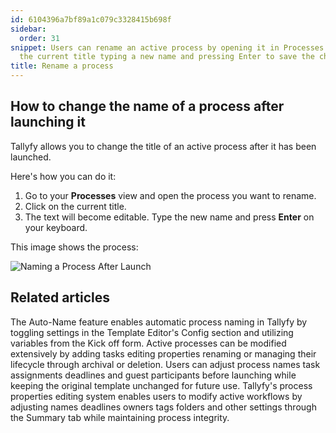 ```yaml
---
id: 6104396a7bf89a1c079c3328415b698f
sidebar:
  order: 31
snippet: Users can rename an active process by opening it in Processes view clicking
  the current title typing a new name and pressing Enter to save the change.
title: Rename a process
---
```


## How to change the name of a process after launching it

Tallyfy allows you to change the title of an active process after it has been launched.

Here's how you can do it:

1. Go to your **Processes** view and open the process you want to rename.
2. Click on the current title.
3. The text will become editable. Type the new name and press **Enter** on your keyboard.

This image shows the process:

![Naming a Process After Launch](https://screenshots.tallyfy.com/tallyfy%2Fpro%2Fdesktop-light-change-process-name.png)


## Related articles
<CardGrid>
<LinkTitleCard header="<b>Edit Processes > Auto-name a process in Tallyfy</b>" href="/products/pro/tracking-and-tasks/processes/edit-processes/how-can-i-auto-name-a-process-in-tallyfy/" > The Auto-Name feature enables automatic process naming in Tallyfy by toggling settings in the Template Editor's Config section and utilizing variables from the Kick off form. </LinkTitleCard>
<LinkTitleCard header="<b>Processes > Edit processes</b>" href="/products/pro/tracking-and-tasks/processes/edit-processes/" > Active processes can be modified extensively by adding tasks editing properties renaming or managing their lifecycle through archival or deletion. </LinkTitleCard>
<LinkTitleCard header="<b>Launching > Edit before launch</b>" href="/products/pro/launching/how-can-i-edit-a-process-before-launching/" > Users can adjust process names task assignments deadlines and guest participants before launching while keeping the original template unchanged for future use. </LinkTitleCard>
<LinkTitleCard header="<b>Edit Processes > Edit tasks and process properties</b>" href="/products/pro/tracking-and-tasks/processes/edit-processes/how-can-i-edit-tasks-and-processes-in-tallyfy/" > Tallyfy's process properties editing system enables users to modify active workflows by adjusting names deadlines owners tags folders and other settings through the Summary tab while maintaining process integrity. </LinkTitleCard>
</CardGrid>
